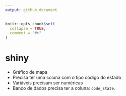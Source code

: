 ```yaml
---
output: github_document
---
```


```r
knitr::opts_chunk$set(
  collapse = TRUE,
  comment = "#>"
)
```

# shiny

- Gráfico de mapa
- Precisa ter uma coluna com o tipo código do estado
- Variáveis precisam ser numéricas
- Banco de dados precisa ter a coluna: `code_state`.